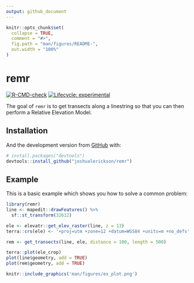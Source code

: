```yaml
---
output: github_document
---
```


<!-- README.md is generated from README.Rmd. Please edit that file -->

```r
knitr::opts_chunk$set(
  collapse = TRUE,
  comment = "#>",
  fig.path = "man/figures/README-",
  out.width = "100%"
)
```

# remr

<!-- badges: start -->
[![R-CMD-check](https://github.com/joshualerickson/remr/workflows/R-CMD-check/badge.svg)](https://github.com/joshualerickson/remr/actions)
[![Lifecycle: experimental](https://img.shields.io/badge/lifecycle-experimental-orange.svg)](https://lifecycle.r-lib.org/articles/stages.html#experimental)
<!-- badges: end -->

The goal of `remr` is to get transects along a linestring so that you can then perform a Relative Elevation Model. 

## Installation


And the development version from [GitHub](https://github.com/) with:

``` r
# install.packages("devtools")
devtools::install_github("joshualerickson/remr")
```
## Example

This is a basic example which shows you how to solve a common problem:

```r
library(remr)
line <- mapedit::drawFeatures() %>% 
  sf::st_transform(32612)

ele <- elevatr::get_elev_raster(line, z = 13)
terra::crs(ele) <- '+proj=utm +zone=12 +datum=WGS84 +units=m +no_defs'

rem <- get_transects(line, ele, distance = 100, length = 500)

terra::plot(ele_crop)
plot(line$geometry, add = TRUE)
plot(rem$geometry, add = TRUE)
```

```r
knitr::include_graphics('man/figures/ex_plot.png')
```


